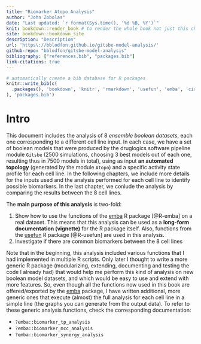 ```yaml
---
title: "Biomarker Atopo Analysis"
author: "John Zobolas"
date: "Last updated: `r format(Sys.time(), '%d %B, %Y')`"
knit: bookdown::render_book # to render the whole book not just this chapter
site: bookdown::bookdown_site
description: "Description"
url: 'https\://bblodfon.github.io/gitsbe-model-analysis/'
github-repo: "bblodfon/gitsbe-model-analysis"
bibliography: ["references.bib", "packages.bib"]
link-citations: true
---
```


```r
# automatically create a bib database for R packages
knitr::write_bib(c(
  .packages(), 'bookdown', 'knitr', 'rmarkdown', 'usefun', 'emba', 'circlize'
), 'packages.bib')
```

# Intro {-}

This document includes the analysis of 8 *ensemble boolean datasets*, each one corresponding to a different cell line input. In each case, we have a set of boolean models that were produced by the druglogics software pipeline module `Gitsbe` ($2500$ simulations, choosing 3 best models out of each one, resulting thus in $7500$ models in total), using as input **an automated topology** (generated by the module `Atopo`) and a specific activity state profile for each cell line. In the following chapters, we include more details for the inputs used and the analysis performed for each cell line to identify possible biomarkers. In the last chapter, we conlude the analysis by comparing the results between the 8 cell lines.

The **main purpose of this analysis** is two-fold: 

1. Show how to use the functions of the [emba](https://github.com/bblodfon/emba) R package [@R-emba] on a real dataset. This means that this analysis can be used as a **long-form documentation (vignette)** for the R package itself. 
Also, functions from the [usefun](https://github.com/bblodfon/usefun) R package [@R-usefun] are used in this analysis.
2. Investigate if there are common biomarkers between the 8 cell lines

Note that in the beginning, this analysis included various functions that I had implemented in multiple R scripts. 
Only later I thought to write a more generic R package (modularizing, extending, documenting and testing the code I already had) that would help me perform this kind of analysis on new boolean model datasets, and which would be easy to use and extend with more features.
So, even though all the functions now used in this book are offered/exported by the [emba](https://github.com/bblodfon/emba) package, I have written additional, more generic ones that execute (almost) the full analysis for each cell line in a simple line (the graphs you can generate from the output data). 
To refer to these generic analysis functions, check the corresponding documentation: 

- `?emba::biomarker_tp_analysis`
- `?emba::biomarker_mcc_analysis`
- `?emba::biomarker_synergy_analysis`
